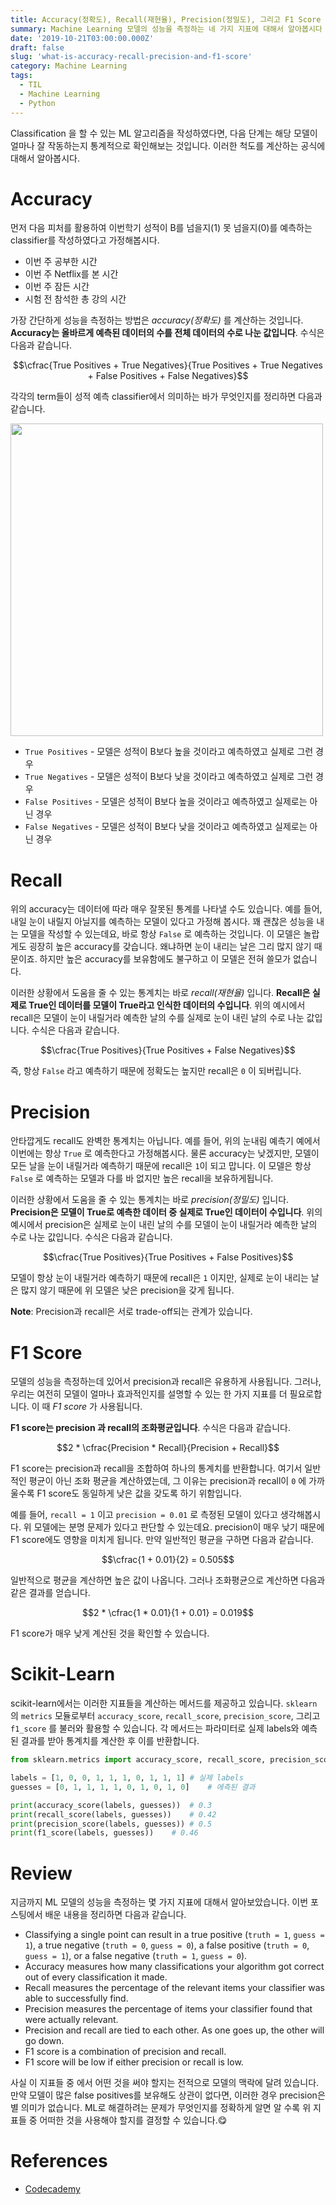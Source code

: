```yaml
---
title: Accuracy(정확도), Recall(재현율), Precision(정밀도), 그리고 F1 Score
summary: Machine Learning 모델의 성능을 측정하는 네 가지 지표에 대해서 알아봅시다
date: '2019-10-21T03:00:00.000Z'
draft: false
slug: 'what-is-accuracy-recall-precision-and-f1-score'
category: Machine Learning
tags:
  - TIL
  - Machine Learning
  - Python
---
```


Classification 을 할 수 있는 ML 알고리즘을 작성하였다면, 다음 단계는 해당 모델이 얼마나 잘 작동하는지 통계적으로 확인해보는 것입니다. 이러한 척도를 계산하는 공식에 대해서 알아봅시다.

# Accuracy

먼저 다음 피처를 활용하여 이번학기 성적이 B를 넘을지(1) 못 넘을지(0)를 예측하는 classifier를 작성하였다고 가정해봅시다.

- 이번 주 공부한 시간
- 이번 주 Netflix를 본 시간
- 이번 주 잠든 시간
- 시험 전 참석한 총 강의 시간

가장 간단하게 성능을 측정하는 방법은 _accuracy(정확도)_ 를 계산하는 것입니다. **Accuracy는 올바르게 예측된 데이터의 수를 전체 데이터의 수로 나눈 값입니다**. 수식은 다음과 같습니다.

$$\cfrac{True Positives + True Negatives}{True Positives + True Negatives + False Positives + False Negatives}$$

각각의 term들이 성적 예측 classifier에서 의미하는 바가 무엇인지를 정리하면 다음과 같습니다.

<img width="500" src="https://t1.daumcdn.net/cfile/tistory/99DC064C5BE056CE10" />

- `True Positives` - 모델은 성적이 B보다 높을 것이라고 예측하였고 실제로 그런 경우
- `True Negatives` - 모델은 성적이 B보다 낮을 것이라고 예측하였고 실제로 그런 경우
- `False Positives` - 모델은 성적이 B보다 높을 것이라고 예측하였고 실제로는 아닌 경우
- `False Negatives` - 모델은 성적이 B보다 낮을 것이라고 예측하였고 실제로는 아닌 경우

# Recall

위의 accuracy는 데이터에 따라 매우 잘못된 통계를 나타낼 수도 있습니다. 예를 들어, 내일 눈이 내릴지 아닐지를 예측하는 모델이 있다고 가정해 봅시다. 꽤 괜찮은 성능을 내는 모델을 작성할 수 있는데요, 바로 항상 `False` 로 예측하는 것입니다. 이 모델은 놀랍게도 굉장히 높은 accuracy를 갖습니다. 왜냐하면 눈이 내리는 날은 그리 많지 않기 때문이죠. 하지만 높은 accuracy를 보유함에도 불구하고 이 모델은 전혀 쓸모가 없습니다.

이러한 상황에서 도움을 줄 수 있는 통계치는 바로 _recall(재현율)_ 입니다. **Recall은 실제로 True인 데이터를 모델이 True라고 인식한 데이터의 수입니다**. 위의 예시에서 recall은 모델이 눈이 내릴거라 예측한 날의 수를 실제로 눈이 내린 날의 수로 나눈 값입니다. 수식은 다음과 같습니다.

$$\cfrac{True Positives}{True Positives + False Negatives}$$

즉, 항상 `False` 라고 예측하기 때문에 정확도는 높지만 recall은 `0` 이 되버립니다.

# Precision

안타깝게도 recall도 완벽한 통계치는 아닙니다. 예를 들어, 위의 눈내림 예측기 예에서 이번에는 항상 `True` 로 예측한다고 가정해봅시다. 물론 accuracy는 낮겠지만, 모델이 모든 날을 눈이 내릴거라 예측하기 때문에 recall은 `1`이 되고 맙니다. 이 모델은 항상 `False` 로 예측하는 모델과 다를 바 없지만 높은 recall을 보유하게됩니다.

이러한 상황에서 도움을 줄 수 있는 통계치는 바로 _precision(정밀도)_ 입니다. **Precision은 모델이 True로 예측한 데이터 중 실제로 True인 데이터이 수입니다**. 위의 예시에서 precision은 실제로 눈이 내린 날의 수를 모델이 눈이 내릴거라 예측한 날의 수로 나눈 값입니다. 수식은 다음과 같습니다.

$$\cfrac{True Positives}{True Positives + False Positives}$$

모델이 항상 눈이 내릴거라 예측하기 때문에 recall은 `1` 이지만, 실제로 눈이 내리는 날은 많지 않기 때문에 위 모델은 낮은 precision을 갖게 됩니다.

**Note**: Precision과 recall은 서로 trade-off되는 관계가 있습니다.

# F1 Score

모델의 성능을 측정하는데 있어서 precision과 recall은 유용하게 사용됩니다. 그러나, 우리는 여전히 모델이 얼마나 효과적인지를 설명할 수 있는 한 가지 지표를 더 필요로합니다. 이 때 _F1 score_ 가 사용됩니다.

**F1 score는 precision 과 recall의 조화평균입니다**. 수식은 다음과 같습니다.

$$2 * \cfrac{Precision *  Recall}{Precision + Recall}$$

F1 score는 precision과 recall을 조합하여 하나의 통계치를 반환합니다. 여기서 일반적인 평균이 아닌 조화 평균을 계산하였는데, 그 이유는 precision과 recall이 `0` 에 가까울수록 F1 score도 동일하게 낮은 값을 갖도록 하기 위함입니다.

예를 들어, `recall = 1` 이고 `precision = 0.01` 로 측정된 모델이 있다고 생각해봅시다. 위 모델에는 분명 문제가 있다고 판단할 수 있는데요. precision이 매우 낮기 때문에 F1 score에도 영향을 미치게 됩니다. 만약 일반적인 평균을 구하면 다음과 같습니다.

$$\cfrac{1 + 0.01}{2} = 0.505$$

일반적으로 평균을 계산하면 높은 값이 나옵니다. 그러나 조화평균으로 계산하면 다음과 같은 결과를 얻습니다.

$$2 * \cfrac{1 * 0.01}{1 + 0.01} = 0.019$$

F1 score가 매우 낮게 계산된 것을 확인할 수 있습니다.

# Scikit-Learn

scikit-learn에서는 이러한 지표들을 계산하는 메서드를 제공하고 있습니다. `sklearn` 의 `metrics` 모듈로부터 `accuracy_score`, `recall_score`, `precision_score`, 그리고 `f1_score` 를 불러와 활용할 수 있습니다. 각 메서드는 파라미터로 실제 labels와 예측된 결과를 받아 통계치를 계산한 후 이를 반환합니다.

```python
from sklearn.metrics import accuracy_score, recall_score, precision_score, f1_score

labels = [1, 0, 0, 1, 1, 1, 0, 1, 1, 1]	# 실제 labels
guesses = [0, 1, 1, 1, 1, 0, 1, 0, 1, 0]	# 에측된 결과

print(accuracy_score(labels, guesses))	# 0.3
print(recall_score(labels, guesses))	# 0.42
print(precision_score(labels, guesses))	# 0.5
print(f1_score(labels, guesses))	# 0.46
```

# Review

지금까지 ML 모델의 성능을 측정하는 몇 가지 지표에 대해서 알아보았습니다. 이번 포스팅에서 배운 내용을 정리하면 다음과 같습니다.

- Classifying a single point can result in a true positive (`truth = 1`, `guess = 1`), a true negative (`truth = 0`, `guess = 0`), a false positive (`truth = 0`, `guess = 1`), or a false negative (`truth = 1`, `guess = 0`).
- Accuracy measures how many classifications your algorithm got correct out of every classification it made.
- Recall measures the percentage of the relevant items your classifier was able to successfully find.
- Precision measures the percentage of items your classifier found that were actually relevant.
- Precision and recall are tied to each other. As one goes up, the other will go down.
- F1 score is a combination of precision and recall.
- F1 score will be low if either precision or recall is low.

사실 이 지표들 중 에서 어떤 것을 써야 할지는 전적으로 모델의 맥락에 달려 있습니다. 만약 모델이 많은 false positives를 보유해도 상관이 없다면, 이러한 경우 precision은 별 의미가 없습니다. ML로 해결하려는 문제가 무엇인지를 정확하게 알면 알 수록 위 지표들 중 어떠한 것을 사용해야 할지를 결정할 수 있습니다.😋

# References

- [Codecademy](http://www.codecademy.com)
